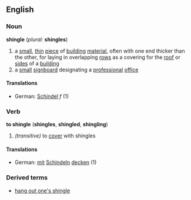 ==English==
===Noun===
'''shingle''' (''plural:'' '''shingles''')
#a [[small]], [[thin]] [[piece]] of [[building]] [[material]], often with one end thicker than the other, for laying in overlapping [[row]]s as a covering for the [[roof]] or [[side]]s of a [[building]]
#a [[small]] [[signboard]] designating a [[professional]] [[office]]
====Translations====
*German: [[Schindel]] ''f'' (1)
===Verb===
'''to shingle''' ('''shingles''', '''shingled''', '''shingling''')
#''(transitive)'' to [[cover]] with shingles
====Translations====
*German: [[mit]] [[Schindeln]] [[decken]] (1)
===Derived terms===
*[[hang out one's shingle]]
